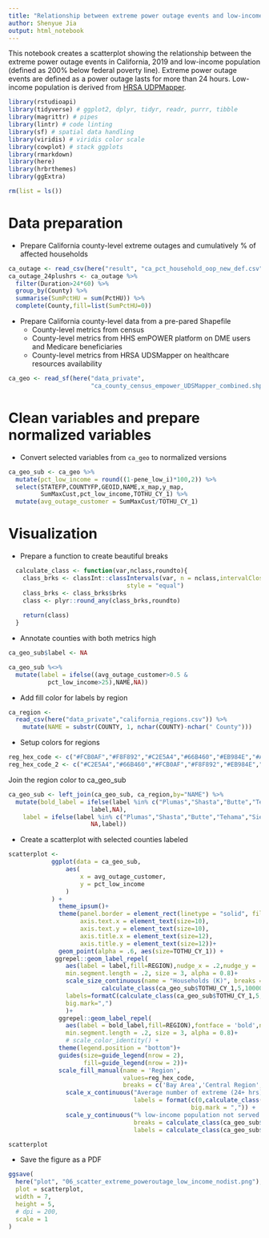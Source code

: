 ```yaml
---
title: "Relationship between extreme power outage events and low-income populations"
author: Shenyue Jia
output: html_notebook
---
```


This notebook creates a scatterplot showing the relationship between the extreme power outage events in California, 2019 and low-income population (defined as 200% below federal poverty line). Extreme power outage events are defined as a power outage lasts for more than 24 hours. Low-income population is derived from [HRSA UDPMapper](https://udsmapper.org/).

```r
library(rstudioapi)
library(tidyverse) # ggplot2, dplyr, tidyr, readr, purrr, tibble
library(magrittr) # pipes
library(lintr) # code linting
library(sf) # spatial data handling
library(viridis) # viridis color scale
library(cowplot) # stack ggplots
library(rmarkdown)
library(here)
library(hrbrthemes)
library(ggExtra)
```

```r
rm(list = ls())
```

# Data preparation

- Prepare California county-level extreme outages and cumulatively % of affected households

```r
ca_outage <- read_csv(here("result", "ca_pct_household_oop_new_def.csv"))
ca_outage_24plushrs <- ca_outage %>%
  filter(Duration>24*60) %>%
  group_by(County) %>%
  summarise(SumPctHU = sum(PctHU)) %>%
  complete(County,fill=list(SumPctHU=0))

```

- Prepare California county-level data from a pre-pared Shapefile
    - County-level metrics from census
    - County-level metrics from HHS emPOWER platform on DME users and Medicare beneficiaries
    - County-level metrics from HRSA UDSMapper on healthcare resources availability

```r

ca_geo <- read_sf(here("data_private",
                       "ca_county_census_empower_UDSMapper_combined.shp"))

```

# Clean variables and prepare normalized variables

- Convert selected variables from `ca_geo` to normalized versions

```r
ca_geo_sub <- ca_geo %>%
  mutate(pct_low_income = round((1-pene_low_i)*100,2)) %>%
  select(STATEFP,COUNTYFP,GEOID,NAME,x_map,y_map,
         SumMaxCust,pct_low_income,TOTHU_CY_1) %>%
  mutate(avg_outage_customer = SumMaxCust/TOTHU_CY_1)

```

# Visualization

- Prepare a function to create beautiful breaks

```r
  calculate_class <- function(var,nclass,roundto){
    class_brks <- classInt::classIntervals(var, n = nclass,intervalClosure = "left",
                                 style = "equal")
    class_brks <- class_brks$brks
    class <- plyr::round_any(class_brks,roundto)
    
    return(class)
  }
```

- Annotate counties with both metrics high

```r
ca_geo_sub$label <- NA

ca_geo_sub %<>%
  mutate(label = ifelse((avg_outage_customer>0.5 & 
           pct_low_income>25),NAME,NA))

```

- Add fill color for labels by region
```r
ca_region <- 
  read_csv(here("data_private","california_regions.csv")) %>%
    mutate(NAME = substr(COUNTY, 1, nchar(COUNTY)-nchar(" County")))
```

- Setup colors for regions
```r
reg_hex_code <- c("#FCB0AF","#F8F892","#C2E5A4","#66B460","#EB984E","#AED6F1")
reg_hex_code_2 <- c("#C2E5A4","#66B460","#FCB0AF","#F8F892","#EB984E","#AED6F1")

```

Join the region color to ca_geo_sub
```r
ca_geo_sub <- left_join(ca_geo_sub, ca_region,by="NAME") %>%
  mutate(bold_label = ifelse(label %in% c("Plumas","Shasta","Butte","Tehama","Sierra"),
                       label,NA),
    label = ifelse(label %in% c("Plumas","Shasta","Butte","Tehama","Sierra"),
                       NA,label))
```

- Create a scatterplot with selected counties labeled
```r
scatterplot <- 
            ggplot(data = ca_geo_sub,
                aes(
                    x = avg_outage_customer,
                    y = pct_low_income
                )
            ) + 
              theme_ipsum()+
              theme(panel.border = element_rect(linetype = "solid", fill = NA),
                    axis.text.x = element_text(size=10),
                    axis.text.y = element_text(size=10),
                    axis.title.x = element_text(size=12),
                    axis.title.y = element_text(size=12))+
              geom_point(alpha = .6, aes(size=TOTHU_CY_1)) +
             ggrepel::geom_label_repel(
                aes(label = label,fill=REGION),nudge_x = .2,nudge_y = .2,
                min.segment.length = .2, size = 3, alpha = 0.8)+
                scale_size_continuous(name = "Households (K)", breaks =
                          calculate_class(ca_geo_sub$TOTHU_CY_1,5,10000),
                labels=formatC(calculate_class(ca_geo_sub$TOTHU_CY_1,5,10000)/1000,
                big.mark=",")
                )+
              ggrepel::geom_label_repel(
                aes(label = bold_label,fill=REGION),fontface = 'bold',nudge_x = .2,nudge_y = .2,
                min.segment.length = .2, size = 3, alpha = 0.8)+
                # scale_color_identity() +
              theme(legend.position = "bottom")+
              guides(size=guide_legend(nrow = 2),
                     fill=guide_legend(nrow = 2))+
              scale_fill_manual(name = 'Region',
                                values=reg_hex_code,
                                breaks = c('Bay Area','Central Region','North Central Region','Northern Region'))+
                scale_x_continuous("Average number of extreme (24+ hrs) power disruptions a customer experienced in 2019",breaks = c(0,calculate_class(ca_geo_sub$avg_outage_customer,4,0.5)),
                                   labels = format(c(0,calculate_class(ca_geo_sub$avg_outage_customer,4,0.5)),
                                                   big.mark = ",")) +
                scale_y_continuous("% low-income population not served by HCP",
                                   breaks = calculate_class(ca_geo_sub$pct_low_income,4,5),
                                   labels = calculate_class(ca_geo_sub$pct_low_income,4,5))

scatterplot
```

- Save the figure as a PDF

```r
ggsave(
  here("plot", "06_scatter_extreme_poweroutage_low_income_nodist.png"),
  plot = scatterplot,
  width = 7,
  height = 5,
  # dpi = 200,
  scale = 1
)
```
